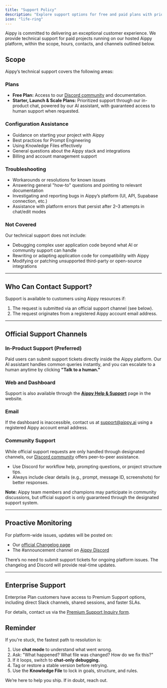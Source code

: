 ```yaml
---
title: "Support Policy"
description: "Explore support options for free and paid plans with prioritized assistance"
icon: "life-ring"
---
```


Aippy is committed to delivering an exceptional customer experience. We provide technical support for paid projects running on our hosted Aippy platform, within the scope, hours, contacts, and channels outlined below.

## **Scope**

Aippy’s technical support covers the following areas:

### **Plans**

- **Free Plan:** Access to our [Discord community](https://discord.gg/Aippy-dev) and documentation.
- **Starter, Launch & Scale Plans:** Prioritized support through our in-product chat, powered by our AI assistant, with guaranteed access to human support when requested.

### **Configuration Assistance**

- Guidance on starting your project with Aippy
- Best practices for Prompt Engineering
- Using Knowledge Files effectively
- General questions about the Aippy stack and integrations
- Billing and account management support

### **Troubleshooting**

- Workarounds or resolutions for known issues
- Answering general "how-to" questions and pointing to relevant documentation
- Investigating and reporting bugs in Aippy’s platform (UI, API, Supabase connection, etc.)
- Assistance with platform errors that persist after 2–3 attempts in chat/edit modes

### **Not Covered**

Our technical support does not include:

- Debugging complex user application code beyond what AI or community support can handle
- Rewriting or adapting application code for compatibility with Aippy
- Modifying or patching unsupported third-party or open-source integrations

---

## **Who Can Contact Support?**

Support is available to customers using Aippy resources if:

1. The request is submitted via an official support channel (see below).
2. The request originates from a registered Aippy account email address.

---

## **Official Support Channels**

### **In-Product Support (Preferred)**

Paid users can submit support tickets directly inside the Aippy platform. Our AI assistant handles common queries instantly, and you can escalate to a human anytime by clicking **"Talk to a human."**

### **Web and Dashboard**

Support is also available through the [**Aippy Help & Support**](https://aippy.ai/support) page in the website.

### **Email**

If the dashboard is inaccessible, contact us at [support@aippy.ai](mailto:support@aippy.ai) using a registered Aippy account email address.

### **Community Support**

While official support requests are only handled through designated channels, our [Discord community](https://discord.gg/Aippy-dev) offers peer-to-peer assistance.

- Use Discord for workflow help, prompting questions, or project structure tips.
- Always include clear details (e.g., prompt, message ID, screenshots) for better responses.

**Note:** Aippy team members and champions may participate in community discussions, but official support is only guaranteed through the designated support system.

---

## **Proactive Monitoring**

For platform-wide issues, updates will be posted on:

- Our [official Changelog page](https://docs.aippy.ai/changelog)
- The #announcement channel on [Aippy Discord](https://discord.gg/Aippy-dev)

There’s no need to submit support tickets for ongoing platform issues. The changelog and Discord will provide real-time updates.

---

## **Enterprise Support**

Enterprise Plan customers have access to Premium Support options, including direct Slack channels, shared sessions, and faster SLAs.

For details, contact us via the [Premium Support Inquiry form](https://cal.com/sebastian-schaaf/connect-with-Aippy).

## **Reminder**

If you're stuck, the fastest path to resolution is:

1. Use **chat mode** to understand what went wrong.
2. Ask: "What happened? What file was changed? How do we fix this?"
3. If it loops, switch to **chat-only debugging.**
4. Tag or restore a stable version before retrying.
5. Use the **Knowledge File** to lock in goals, structure, and rules.

We’re here to help you ship. If in doubt, reach out.